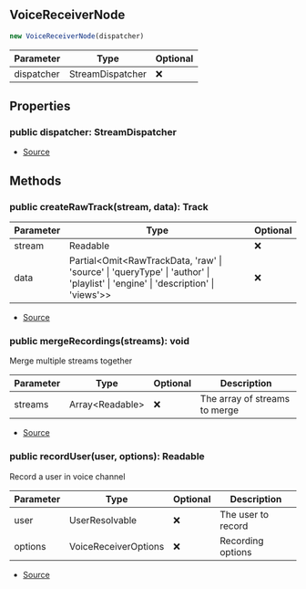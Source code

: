## VoiceReceiverNode


```typescript
new VoiceReceiverNode(dispatcher)
```
| Parameter | Type | Optional |
| ----------- | ----------- | ----------- |
| dispatcher | StreamDispatcher | ❌ |


## Properties
### public dispatcher: StreamDispatcher
- [Source](https://github.com/Androz2091/discord-player/blob/451214b/packages/discord-player/src/Structures/VoiceReceiverNode.ts#L19)

## Methods
### public createRawTrack(stream, data): Track
| Parameter | Type | Optional |
| ----------- | ----------- | ----------- |
| stream | Readable | ❌ |
| data | Partial\<Omit\<RawTrackData, 'raw' \| 'source' \| 'queryType' \| 'author' \| 'playlist' \| 'engine' \| 'description' \| 'views'>> | ❌ |


- [Source](https://github.com/Androz2091/discord-player/blob/451214b/packages/discord-player/src/Structures/VoiceReceiverNode.ts#L21)
### public mergeRecordings(streams): void
Merge multiple streams together



| Parameter | Type | Optional | Description |
| ----------- | ----------- | ----------- | ----------- |
| streams | Array\<Readable> | ❌ | The array of streams to merge |


- [Source](https://github.com/Androz2091/discord-player/blob/451214b/packages/discord-player/src/Structures/VoiceReceiverNode.ts#L45)
### public recordUser(user, options): Readable
Record a user in voice channel



| Parameter | Type | Optional | Description |
| ----------- | ----------- | ----------- | ----------- |
| user | UserResolvable | ❌ | The user to record |
| options | VoiceReceiverOptions | ❌ | Recording options |


- [Source](https://github.com/Androz2091/discord-player/blob/451214b/packages/discord-player/src/Structures/VoiceReceiverNode.ts#L56)